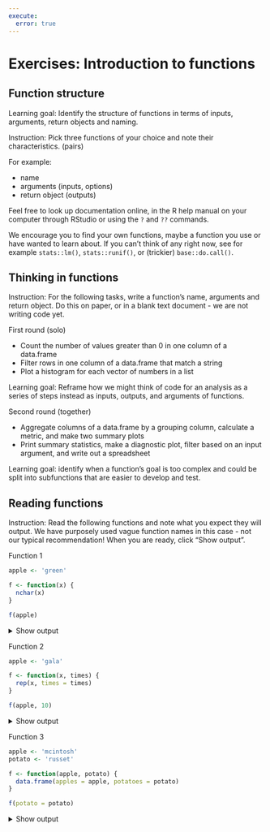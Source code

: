 ```yaml
---
execute: 
  error: true
---
```


# Exercises: Introduction to functions 

## Function structure 

Learning goal: Identify the structure of functions in terms of inputs, arguments, return objects and naming. 

Instruction: Pick three functions of your choice and note their characteristics. (pairs)

For example:

- name
- arguments (inputs, options)
- return object (outputs)

Feel free to look up documentation online, in the R help manual on your computer through RStudio or using the `?` and `??` commands. 

We encourage you to find your own functions, maybe a function you use or have wanted to learn about. If you can't think of any right now, see for example `stats::lm()`, `stats::runif()`, or (trickier) `base::do.call()`.


## Thinking in functions 

Instruction: For the following tasks, write a function's name, arguments and return object. Do this on paper, or in a blank text document - we are not writing code yet. 

First round (solo)

- Count the number of values greater than 0 in one column of a data.frame
- Filter rows in one column of a data.frame that match a string
- Plot a histogram for each vector of numbers in a list

Learning goal: Reframe how we might think of code for an analysis as a series of steps instead as inputs, outputs, and arguments of functions. 

Second round (together)

- Aggregate columns of a data.frame by a grouping column, calculate a metric, and make two summary plots
- Print summary statistics, make a diagnostic plot, filter based on an input argument, and write out a spreadsheet

Learning goal: identify when a function's goal is too complex and could be split into subfunctions that are easier to develop and test. 


## Reading functions

Instruction: Read the following functions and note what you expect they will 
output. We have purposely used vague function names in this case - not our 
typical recommendation! When you are ready, click "Show output". 


Function 1
```r
apple <- 'green'

f <- function(x) {
  nchar(x)
}

f(apple)
```

<details>
<summary>Show output</summary>
```r
apple <- 'green'

f <- function(x) {
  nchar(x)
}

f(apple)
```
</details>


Function 2
```r
apple <- 'gala'

f <- function(x, times) {
  rep(x, times = times)
}

f(apple, 10)
```

<details>
<summary>Show output</summary>
```r
apple <- 'gala'

f <- function(x, times) {
  rep(x, times = times)
}

f(apple, 10)
```
</details>


Function 3

```r
apple <- 'mcintosh'
potato <- 'russet'

f <- function(apple, potato) {
  data.frame(apples = apple, potatoes = potato)
}

f(potato = potato)
```

<details>
<summary>Show output</summary>
```r
apple <- 'mcintosh'
potato <- 'russet'

f <- function(apple, potato) {
  data.frame(apples = apple, potatoes = potato)
}

f(potato = potato)
```
</details>


